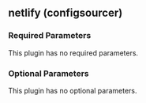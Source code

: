 ## netlify (configsourcer)

### Required Parameters

This plugin has no required parameters.

### Optional Parameters

This plugin has no optional parameters.
